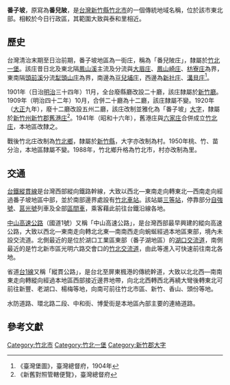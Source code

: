 {{noteTA
|1 = zh-cn:庄; zh-hk:庄; zh-tw:庄;
}}
'''番子坡'''，原寫為'''番兒陂'''，是[[台灣|台灣]][[新竹縣|新竹縣]][[竹北市|竹北市]]的一個傳統地域名稱，位於該市東北部。相較於今日行政區，其範圍大致與泰和里相近。

==歷史==
台灣清治末期至日治前期，番子坡地區為一街庄，稱為「番兒陂庄」，隸屬於[[竹北一堡|竹北一堡]]。該庄昔日北及東北隔[[鳳山溪|鳳山溪]]主流及分流與[[大眉庄|大眉庄]]、[[鳳山崎庄|鳳山崎庄]]、[[枋寮_(新竹縣)|枋寮庄]]為界，東南隔[[頭前溪|頭前溪]]分流[[犁頭山庄|犁頭山庄]]為界，南邊為[[豆子埔|豆兒埔庄]]，西邊為[[新社_(新竹縣)|新社庄]]、[[溝貝庄|溝貝庄]]<ref name="臺灣堡圖">《臺灣堡圖》，臺灣總督府，1904年</ref>。

1901年（日治[[明治|明治]]三十四年）11月，全台廢縣廳改設二十廳，該庄隸屬於[[新竹廳|新竹廳]]。1909年（明治四十二年）10月，合併二十廳為十二廳，該庄隸屬不變。1920年（[[大正|大正]]九年），廢十二廳改設五州二廳，該庄改制並雅化為「番子坡」[[大字|大字]]，隸屬於[[新竹州|新竹州]][[新竹郡|新竹郡]][[舊港庄|舊港庄]]<ref>《新舊對照管轄便覽》，臺灣總督府</ref>。1941年（昭和十六年），舊港庄與[[六家庄|六家庄]]合併成立[[竹北庄|竹北庄]]，本地區改隸之。

戰後竹北庄改制為[[竹北市|竹北鄉]]，隸屬於[[新竹縣|新竹縣]]，大字亦改制為村。1950年桃、竹、苗分治，本地區隸屬不變。1988年，竹北鄉升格為竹北市，村亦改制為里。

==交通==
[[台鐵|台鐵]][[縱貫線_(北段)|縱貫線]]是台灣西部縱向鐵路幹線，大致以西北—東南走向轉東北—西南走向經過番子坡地區中部，並於南部邊界處設有[[竹北車站|竹北車站]]。該站屬[[三等站_(台鐵)|三等站]]，停靠部分[[自強號|自強號]]、[[莒光號|莒光號]]列車及全部[[臺鐵區間車|區間車]]，乘客藉此前往台鐵沿線各地。

[[中山高速公路|中山高速公路]]（國道1號）又稱「中山高速公路」，是台灣西部最早興建的縱向高速公路，大致以西北—東南走向轉北北東—南南西走向蜿蜒經過本地區東部，境內未設交流道。北側最近的是位於湖口工業區東部（番子湖地區）的[[湖口交流道|湖口交流道]]，南側最近的是竹北新市區光明六路交會口的[[竹北交流道|竹北交流道]]，由此等進入可快速前往南北各地。

省道[[台1線|台1線]]又稱「縱貫公路」，是台北至屏東楓港的傳統幹道，大致以北北西—南南東走向轉縱向經過本地區西部接近邊界地帶，向北北西轉西北再繞大彎後轉東北可前往新豐、老湖口、楊梅等地，向南可前往竹北市區、新竹、香山、頭份等地。

水防道路、環北路二段、中和街、博愛街是本地區內部主要的連絡道路。

==參考文獻==
{{reflist}}

{{新竹郡}}

[[Category:竹北市|Category:竹北市]]
[[Category:竹北一堡|Category:竹北一堡]]
[[Category:新竹郡大字|Category:新竹郡大字]]